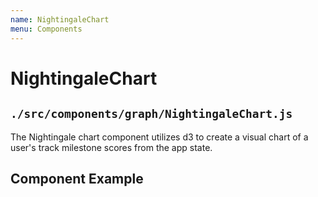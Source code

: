 ```yaml
---
name: NightingaleChart
menu: Components
---
```



# NightingaleChart
## ```./src/components/graph/NightingaleChart.js```
The Nightingale chart component utilizes d3 to create a visual chart of a user's track milestone scores from the app state.

## Component Example
<Playground>
    <NightingaleChart />
</ Playground>
